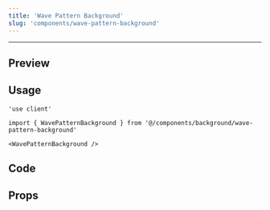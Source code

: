 ```yaml
---
title: 'Wave Pattern Background'
slug: 'components/wave-pattern-background'
---
```


---


## Preview

<PreviewComponent>
  <WavePatternBackground />
</PreviewComponent>

## Usage

```tsx
'use client'

import { WavePatternBackground } from '@/components/background/wave-pattern-background'

<WavePatternBackground />
```

## Code

<CodeSnippet componentPath="./src/components/background/wave-pattern-background.tsx" />

## Props

<AutoTypeTable
  path="./src/components/background/wave-pattern-background.tsx"
  name="WavePatternBackgroundProps"
/>